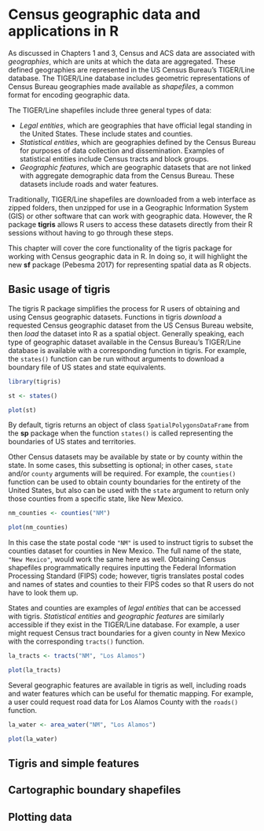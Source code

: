 # Census geographic data and applications in R

As discussed in Chapters 1 and 3, Census and ACS data are associated with _geographies_, which are units at which the data are aggregated.  These defined geographies are represented in the US Census Bureau's TIGER/Line database.  The TIGER/Line database includes geometric representations of Census Bureau geographies made available as _shapefiles_, a common format for encoding geographic data. 

The TIGER/Line shapefiles include three general types of data: 

* _Legal entities_, which are geographies that have official legal standing in the United States.  These include states and counties.  
* _Statistical entities_, which are geographies defined by the Census Bureau for purposes of data collection and dissemination.  Examples of statistical entities include Census tracts and block groups.  
* _Geographic features_, which are geographic datasets that are not linked with aggregate demographic data from the Census Bureau.  These datasets include roads and water features.  

Traditionally, TIGER/Line shapefiles are downloaded from a web interface as zipped folders, then unzipped for use in a Geographic Information System (GIS) or other software that can work with geographic data.  However, the R package __tigris__ allows R users to access these datasets directly from their R sessions without having to go through these steps.  

This chapter will cover the core functionality of the tigris package for working with Census geographic data in R.  In doing so, it will highlight the new __sf__ package (Pebesma 2017) for representing spatial data as R objects.  

## Basic usage of tigris

The tigris R package simplifies the process for R users of obtaining and using Census geographic datasets.  Functions in tigris _download_ a requested Census geographic dataset from the US Census Bureau website, then _load_ the dataset into R as a spatial object.  Generally speaking, each type of geographic dataset available in the Census Bureau's TIGER/Line database is available with a corresponding function in tigris.  For example, the `states()` function can be run without arguments to download a boundary file of US states and state equivalents. 
```r
library(tigris)

st <- states()

plot(st)
```

By default, tigris returns an object of class `SpatialPolygonsDataFrame` from the __sp__ package when the function `states()` is called representing the boundaries of US states and territories.  

Other Census datasets may be available by state or by county within the state.  In some cases, this subsetting is optional; in other cases, `state` and/or `county` arguments will be required.  For example, the `counties()` function can be used to obtain county boundaries for the entirety of the United States, but also can be used with the `state` argument to return only those counties from a specific state, like New Mexico.  

```r
nm_counties <- counties("NM")

plot(nm_counties)
```

In this case the state postal code `"NM"` is used to instruct tigris to subset the counties dataset for counties in New Mexico.  The full name of the state, `"New Mexico"`, would work the same here as well.  Obtaining Census shapefiles programmatically requires inputting the Federal Information Processing Standard (FIPS) code; however, tigris translates postal codes and names of states and counties to their FIPS codes so that R users do not have to look them up.  

States and counties are examples of _legal entities_ that can be accessed with tigris.  _Statistical entities_ and _geographic features_ are similarly accessible if they exist in the TIGER/Line database.  For example, a user might request Census tract boundaries for a given county in New Mexico with the corresponding `tracts()` function.  

```r
la_tracts <- tracts("NM", "Los Alamos")

plot(la_tracts)
```

Several geographic features are available in tigris as well, including roads and water features which can be useful for thematic mapping.  For example, a user could request road data for Los Alamos County with the `roads()` function.  

```r
la_water <- area_water("NM", "Los Alamos")

plot(la_water)
```


## Tigris and simple features


## Cartographic boundary shapefiles


## Plotting data 
